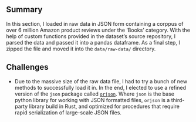 ## Summary

In this section, I loaded in raw data in JSON form containing a corppus of over 6 million Amazon product reviews under the 'Books' category. With the help of custom functions provided in the dataset's source repository, I parsed the data and passed it into a pandas dataframe. As a final step, I zipped the file and moved it into the `data/raw-data/` directory.

## Challenges

- Due to the massive size of the raw data file, I had to try a bunch of new methods to successfully load it in. In the end, I elected to use a refined version of the `json` package called [`orjson`](https://github.com/ijl/orjson). Where `json` is the base python library for working with JSON formatted files, `orjson` is a third-party library build in Rust, and optimized for procedures that require rapid serialization of large-scale JSON files.